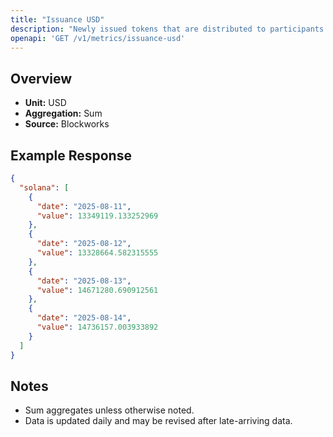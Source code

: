 ```yaml
---
title: "Issuance USD"
description: "Newly issued tokens that are distributed to participants (such as validators, miners, or stakers) as compensation for participating in consensus."
openapi: 'GET /v1/metrics/issuance-usd'
---
```


## Overview

- **Unit:** USD
- **Aggregation:** Sum
- **Source:** Blockworks

## Example Response

```json
{
  "solana": [
    {
      "date": "2025-08-11",
      "value": 13349119.133252969
    },
    {
      "date": "2025-08-12",
      "value": 13328664.582315555
    },
    {
      "date": "2025-08-13",
      "value": 14671280.690912561
    },
    {
      "date": "2025-08-14",
      "value": 14736157.003933892
    }
  ]
}
```

## Notes
- Sum aggregates unless otherwise noted.
- Data is updated daily and may be revised after late-arriving data.
